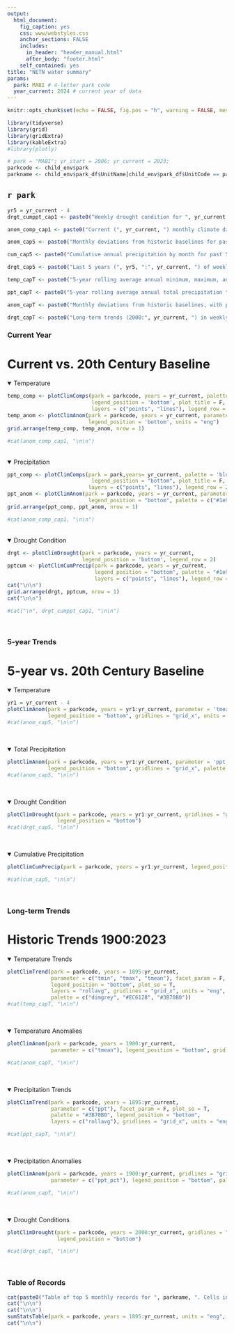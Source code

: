 ```yaml
---
output: 
  html_document:
    fig_caption: yes
    css: www/webstyles.css
    anchor_sections: FALSE
    includes: 
      in_header: "header_manual.html" 
      after_body: "footer.html"
    self_contained: yes
title: "NETN water summary"
params:
  park: MABI # 4-letter park code
  year_current: 2024 # current year of data
---
```


```r
knitr::opts_chunk$set(echo = FALSE, fig.pos = "h", warning = FALSE, message = FALSE, fig.align = 'left')
```

```r
library(tidyverse)
library(grid)
library(gridExtra)
library(kableExtra)
#library(plotly)
```

```r
# park = "MABI"; yr_start = 2006; yr_current = 2023;
parkcode <- child_env$park
parkname <- child_env$park_df$UnitName[child_env$park_df$UnitCode == parkcode]
```

##  `r park` {.tabset}

```r
yr5 = yr_current - 4
drgt_cumppt_cap1 <- paste0("Weekly drought condition for ", yr_current, " based on proportion of a park's predominant county in each drought level using the <a href='https://droughtmonitor.unl.edu/'>U.S. Drought Monitor</a> (left). Cumulative annual precipitation in ", yr_current, " by month compared to the 20th century baseline (right). Total monthly precipitation data are derived from  <a href='https://www.ncei.noaa.gov/access/metadata/landing-page/bin/iso?id=gov.noaa.ncdc:C00332'>NOAA monthly NClimGrid gridded climate data</a> extracted for a given park's geographic centroid.") 

anom_comp_cap1 <- paste0("Current (", yr_current, ") monthly climate data (solid) compared to historic climate baselines (left). Climate baselines include minimum and maximum (light grey), 95% distribution (grey), and middle 50% distribution (dark grey) of values recorded from 1901 to 2000, along with the baseline average (black line). Monthly deviations from historic baselines (right) in ", yr_current, " with positive (red) bars indicating above average deviations, and negative (blue) bars indicating below average deviations. Historic baselines are based on <a href='https://www.ncei.noaa.gov/products/land-based-station/us-climate-normals'>NOAA 20th century normals</a> for a given park's geographic centroid. Current monthly data are derived from <a href='https://www.ncei.noaa.gov/access/metadata/landing-page/bin/iso?id=gov.noaa.ncdc:C00332'>NOAA NClimGrid </a> gridded climate dataset extracted for a given park's geographic centroid.") 

anom_cap5 <- paste0("Monthly deviations from historic baselines for past 5 years (", yr5, ":", yr_current, ") with positive (red) bars, indicated above average deviations, and negative (blue) bars indicating below average deviations. Historic baselines are based on <a href='https://www.ncei.noaa.gov/products/land-based-station/us-climate-normals'>NOAA 20th century normals</a> for a given park's geographic centroid. 5-year  (", yr5, ":", yr_current, ") monthly data are derived from <a href='https://www.ncei.noaa.gov/access/metadata/landing-page/bin/iso?id=gov.noaa.ncdc:C00332'>NOAA NClimGrid </a> gridded climate dataset extracted for a given park's geographic centroid.")

cum_cap5 <- paste0("Cumulative annual precipitation by month for past 5 years (", yr5, ":", yr_current, " ) compared to the 20th century baseline. Total monthly precipitation data are derived from  <a href='https://www.ncei.noaa.gov/access/metadata/landing-page/bin/iso?id=gov.noaa.ncdc:C00332'>NOAA monthly NClimGrid gridded climate data</a> extracted for a given park's geographic centroid.")

drgt_cap5 <- paste0("Last 5 years (", yr5, ":", yr_current, ") of weekly drought condition based on proportion of a park's predominant county by drought level using the <a href='https://droughtmonitor.unl.edu/'>U.S. Drought Monitor</a>.") 

temp_capT <- paste0("5-year rolling average annual minimum, maximum, and average temperature trends from 1900 to ", yr_current, " by month derived from <a href='https://www.ncei.noaa.gov/access/metadata/landing-page/bin/iso?id=gov.noaa.ncdc:C00332'>NOAA NClimGrid </a> gridded climate dataset extracted for a given park's geographic centroid.")

ppt_capT <- paste0("5-year rolling average annual total precipitation trends from 1900 to ", yr_current, " derived from <a href='https://www.ncei.noaa.gov/access/metadata/landing-page/bin/iso?id=gov.noaa.ncdc:C00332'>NOAA NClimGrid </a> gridded climate dataset extracted for a given park's geographic centroid.")

anom_capT <- paste0("Monthly deviations from historic baselines, with positive (red) bars, indicated above average deviations, and negative (blue) bars indicating below average deviations for 1900 to ", yr_current, ". Historic baselines are based on <a href='https://www.ncei.noaa.gov/products/land-based-station/us-climate-normals'>NOAA 20th century normals</a> for a given park's geographic centroid. Monthly data are derived from <a href='https://www.ncei.noaa.gov/access/metadata/landing-page/bin/iso?id=gov.noaa.ncdc:C00332'>NOAA NClimGrid </a> gridded climate dataset extracted for a given park's geographic centroid.")

drgt_capT <- paste0("Long-term trends (2000:", yr_current, ") in weekly drought condition based on proportion of a park's predominant county by drought level using the <a href='https://droughtmonitor.unl.edu/'>U.S. Drought Monitor</a>. Note that drought data are only available from 2000 to present.") 

```

### Current Year {.tabset}
<h1>Current vs. 20th Century Baseline</h1>
<details open><summary class='drop'>Temperature</summary>
```r
temp_comp <- plotClimComps(park = parkcode, years = yr_current, palette = 'red', parameter = c('tmean'),
                           legend_position = 'bottom', plot_title = F, units = "eng", 
                           layers = c("points", "lines"), legend_row = 2)
temp_anom <- plotClimAnom(park = parkcode, years = yr_current, parameter = 'tmean',
                          legend_position = 'bottom', units = "eng")
grid.arrange(temp_comp, temp_anom, nrow = 1)

#cat(anom_comp_cap1, "\n\n")
```

</details>
<br>
<details open><summary class='drop'>Precipitation</summary>
```r
ppt_comp <- plotClimComps(park = park,years= yr_current, palette = 'blue', parameter = c('ppt'),
                           legend_position = "bottom", plot_title = F, units = "eng", 
                          layers = c("points", "lines"), legend_row = 2)
ppt_anom <- plotClimAnom(park = parkcode, years = yr_current, parameter = 'ppt_pct',
                          legend_position = "bottom", palette = c("#1e90ff", "#7F6748"))
grid.arrange(ppt_comp, ppt_anom, nrow = 1)

#cat(anom_comp_cap1, "\n\n")
```
</details>
<br>
<details open><summary class='drop'>Drought Condition</summary>
```r
drgt <- plotClimDrought(park = parkcode, years = yr_current, 
                        legend_position = 'bottom', legend_row = 2)
pptcum <- plotClimCumPrecip(park = parkcode, years = yr_current, 
                            legend_position = "bottom", palette = "#1e90ff", 
                            layers = c("points", "lines"), legend_row = 2) 
cat("\n\n")
grid.arrange(drgt, pptcum, nrow = 1)
cat("\n\n")

#cat("\n", drgt_cumppt_cap1, "\n\n")
```
</details>
<br>

### 5-year Trends {.tabset}
<h1>5-year vs. 20th Century Baseline</h1>
<details open><summary class='drop'>Temperature</summary>
```r
yr1 = yr_current - 4
plotClimAnom(park = parkcode, years = yr1:yr_current, parameter = 'tmean', 
             legend_position = "bottom", gridlines = "grid_x", units = "eng")
#cat(anom_cap5, "\n\n")
```
</details>
<br>

<details open><summary class='drop'>Total Precipitation</summary>
```r
plotClimAnom(park = parkcode, years = yr1:yr_current, parameter = 'ppt_pct', 
             legend_position = "bottom", gridlines = "grid_x", palette = c("#1e90ff", "#7F6748"))
#cat(anom_cap5, "\n\n")
```
</details>
<br>

<details open><summary class='drop'>Drought Condition</summary>
```r
plotClimDrought(park = parkcode, years = yr1:yr_current, gridlines = "grid_x", 
                legend_position = "bottom")
#cat(drgt_cap5, "\n\n")
```
</details>
</br>


<details open><summary class='drop'>Cumulative Precipitation</summary>
```r
plotClimCumPrecip(park = parkcode, years = yr1:yr_current, legend_position = "bottom", units = "eng", palette = "#1e90ff", layers = c("points", "lines"))

#cat(cum_cap5, "\n\n")

```
</details>
</br>

### Long-term Trends {.tabset}
<h1>Historic Trends 1900:2023</h1>
<details open><summary class='drop'>Temperature Trends</summary>
```r
plotClimTrend(park = parkcode, years = 1895:yr_current, 
              parameter = c("tmin", "tmax", "tmean"), facet_param = F,
              legend_position = "bottom", plot_se = T,
              layers = "rollavg", gridlines = "grid_x", units = "eng", 
              palette = c("dimgrey", "#EC6128", "#3B70B0"))
#cat(temp_capT, "\n\n")

```
</details>
<br>

<details open><summary class='drop'>Temperature Anomalies</summary>
```r
plotClimAnom(park = parkcode, years = 1900:yr_current, 
              parameter = c("tmean"), legend_position = "bottom", gridlines = "grid_x", units = "eng")

#cat(anom_capT, "\n\n")
```
</details>
<br>

<details open><summary class='drop'>Precipitation Trends</summary>
```r
plotClimTrend(park = parkcode, years = 1895:yr_current,
              parameter = c("ppt"), facet_param = F, plot_se = T,
              palette = "#3B70B0", legend_position = "bottom", 
              layers = c("rollavg"), gridlines = "grid_x", units = "eng")

#cat(ppt_capT, "\n\n")
```
</details>
<br>

<details open><summary class='drop'>Precipitation Anomalies</summary>
```r
plotClimAnom(park = parkcode, years = 1900:yr_current, gridlines = "grid_x", 
              parameter = c("ppt_pct"), legend_position = "bottom", palette = c("#1e90ff", "#7F6748"))

#cat(anom_capT, "\n\n")
```
</details>
<br>


<details open><summary class='drop'>Drought Conditions</summary>
```r
plotClimDrought(park = parkcode, years = 2000:yr_current, gridlines = "grid_x", 
                legend_position = "bottom")

#cat(drgt_capT, "\n\n")
```
</details>
<br>

### Table of Records {.tabset}
```r
cat(paste0("Table of top 5 monthly records for ", parkname, ". Cells include the year for each record by month, with years >= 2020 denoted in red. Hovering over the cell will display the value for each record.\n\n"))
cat("\n\n")
cat("\n\n")
sumStatsTable(park = parkcode, years = 1895:yr_current, units = "eng", top_n = 5, kable = T)
cat("\n\n")
```

